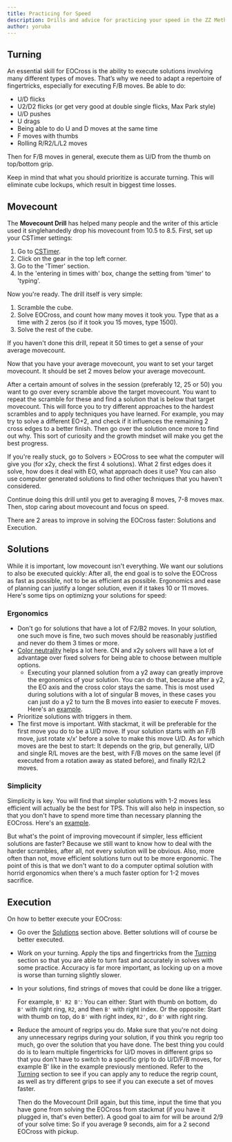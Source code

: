 ```yaml
---
title: Practicing for Speed
description: Drills and advice for practicing your speed in the ZZ Method.
author: yoruba
---
```


## Turning

An essential skill for EOCross is the ability to execute solutions involving many different types of moves. That’s why we need to adapt a repertoire of fingertricks, especially for executing F/B moves. Be able to do:

- U/D flicks
- U2/D2 flicks (or get very good at double single flicks, Max Park style)
- U/D pushes
- U drags
- Being able to do U and D moves at the same time
- F moves with thumbs
- Rolling R/R2/L/L2 moves

Then for F/B moves in general, execute them as U/D from the thumb on top/bottom grip.

Keep in mind that what you should prioritize is accurate turning. This will eliminate cube lockups, which result in biggest time losses.

## Movecount

The **Movecount Drill** has helped many people and the writer of this article used it singlehandedly drop his movecount from 10.5 to 8.5. First, set up your CSTimer settings:

1. Go to [CSTimer](https://cstimer.net/).
2. Click on the gear in the top left corner.
3. Go to the 'Timer' section.
4. In the 'entering in times with' box, change the setting from 'timer' to 'typing'. 

Now you're ready. The drill itself is very simple:

1. Scramble the cube.
2. Solve EOCross, and count how many moves it took you. Type that as a time with 2 zeros (so if it took you 15 moves, type 1500).
3. Solve the rest of the cube.

If you haven't done this drill, repeat it 50 times to get a sense of your average movecount.

Now that you have your average movecount, you want to set your target movecount. It should be set 2 moves below your average movecount.

After a certain amount of solves in the session (preferably 12, 25 or 50) you want to go over every scramble above the target movecount. You want to repeat the scramble for these and find a solution that is below that target movecount. This will force you to try different approaches to the hardest scrambles and to apply techniques you have learned. For example, you may try to solve a different EO+2, and check if it influences the remaining 2 cross edges to a better finish. Then go over the solution once more to find out why. This sort of curiosity and the growth mindset will make you get the best progress.

If you're really stuck, go to Solvers > EOCross to see what the computer will give you (for x2y, check the first 4 solutions). What 2 first edges does it solve, how does it deal with EO, what approach does it use? You can also use computer generated solutions to find other techniques that you haven't considered. 

Continue doing this drill until you get to averaging 8 moves, 7-8 moves max. Then, stop caring about movecount and focus on speed. 

There are 2 areas to improve in solving the EOCross faster: Solutions and Execution.

## Solutions

While it is important, low movecount isn't everything. We want our solutions to also be executed quickly: After all, the end goal is to solve the EOCross as fast as possible, not to be as efficient as possible. Ergonomics and ease of planning can justify a longer solution, even if it takes 10 or 11 moves. Here's some tips on optimizng your solutions for speed:

### Ergonomics

- Don't go for solutions that have a lot of F2/B2 moves. In your solution, one such move is fine, two such moves should be reasonably justified and never do them 3 times or more.
- [Color neutrality](/improvement-guide/eocross/color-neutrality) helps a lot here. CN and x2y solvers will have a lot of advantage over fixed solvers for being able to choose between multiple options.
  - Executing your planned solution from a y2 away can greatly improve the ergonomics of your solution. You can do that, because after a y2, the EO axis and the cross color stays the same. This is most used during solutions with a lot of singular B moves, in these cases you can just do a y2 to turn the B moves into easier to execute F moves.
    Here's an [example](https://alpha.twizzle.net/edit/?stickering=EOcross&setup-alg=U'+L2+U2+B2+U+R2+D+F2+R2+D+R2+D'+L'+U'+R+B'+U+B+R+B2+D&alg=%2F%2Fwe+can+solve+this+case+with+L'+B'+D'+B'+L+R2%2C+however%2C+the+ergonomics+are+pretty+bad.+We+can+instead+do+a+y2+before+the+solution%3A%0Ay2+R'+F'+D'+F'+R+L2+%2F%2Fand+thats+much+nicer+to+execute).
- Prioritize solutions with triggers in them.
- The first move is important. With stackmat, it will be preferable for the first move you do to be a U/D move. If your solution starts with an F/B move, just rotate x/x' before a solve to make this move U/D. As for which moves are the best to start: It depends on the grip, but generally, U/D and single R/L moves are the best, with F/B moves on the same level (if executed from a rotation away as stated before), and finally R2/L2 moves.

### Simplicity

Simplicity is key. You will find that simpler solutions with 1-2 moves less efficient will actually be the best for TPS. This will also help in inspection, so that you don't have to spend more time than necessary planning the EOCross. Here's an [example](https://alpha.twizzle.net/edit/?stickering=EOcross&setup-alg=D+L2+B2+L2+D%27+B2+D2+F2+U2+R2+U+B+D2+F%27+D%27+R%27+B2+U+L2+U&alg=%2F%2F+U2+B+D2+L2+D%27+R%27+F+-+a+complex+7+move+solution%2C+would+also+take+a+lot+of+time+in+inspection+to+see.%0A%2F%2F+Here%27s+a+much+simpler+alternative%3A%0AB+R2%27+%2F%2F+Partial+EO+%2B+2%0AD+F+L+F%27+L%27+%2F%2F+finish+EO+while+inserting+the+cross+edge%0AR+%2F%2F+finish%0A%2F%2F+It%27s+only+1+move+longer%2C+butit%27s+way+faster+to+see+and+most+importantly%2C+much+more+ergonomic).

But what's the point of improving movecount if simpler, less efficient solutions are faster?
Because we still want to know how to deal with the harder scrambles, after all, not every solution will be obvious. Also, more often than not, move efficient solutions turn out to be more ergonomic. The point of this is that we don't want to do a computer optimal solution with horrid ergonomics when there's a much faster option for 1-2 moves sacrifice.

## Execution

On how to better execute your EOCross:

- Go over the [Solutions](#solutions) section above. Better solutions will of course be better executed.

- Work on your turning. Apply the tips and fingertricks from the [Turning](#turning) section so that you are able to turn fast and accurately in solves with some practice. Accuracy is far more important, as locking up on a move is worse than turning slightly slower.
- In your solutions, find strings of moves that could be done like a trigger.

  For example, `B' R2 B'`: You can either: Start with thumb on bottom, do `B'` with right ring, `R2`, and then `B'` with right index. Or the opposite: Start with thumb on top, do `B'` with right index, `R2'`, do `B'` with right ring.

- Reduce the amount of regrips you do. Make sure that you're not doing any unnecessary regrips during your solution, if you think you regrip too much, go over the solution that you have done. The best thing you could do is to learn multiple fingertricks for U/D moves in different grips so that you don't have to switch to a specific grip to do U/D/F/B moves, for example B' like in the example previously mentioned. Refer to the [Turning](#turning) section to see if you can apply any to reduce the regrip count, as well as try different grips to see if you can execute a set of moves faster. 
  
  Then do the Movecount Drill again, but this time, input the time that you have gone from solving the EOCross from stackmat (if you have it plugged in, that's even better). A good goal to aim for will be around 2/9 of your solve time: So if you average 9 seconds, aim for a 2 second EOCross with pickup.

